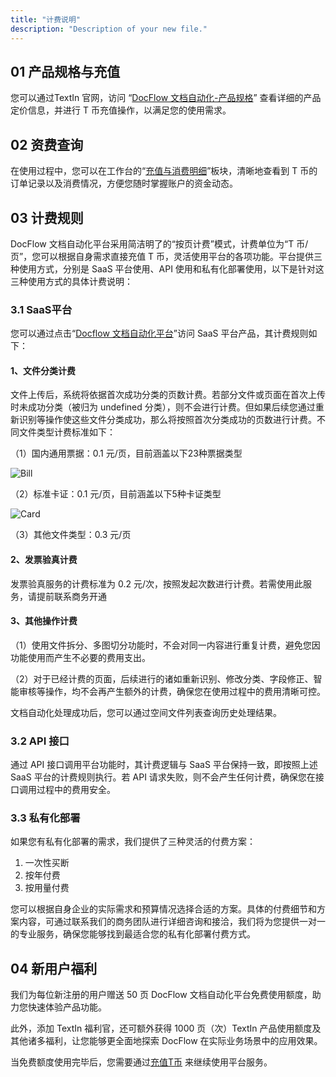 ```yaml
---
title: "计费说明"
description: "Description of your new file."
---
```


## 01 产品规格与充值

您可以通过TextIn 官网，访问 “[DocFlow 文档自动化-产品规格](https://www.textin.com/product/textin_docflow)” 查看详细的产品定价信息，并进行 T 币充值操作，以满足您的使用需求。

## 02 资费查询

在使用过程中，您可以在工作台的“[充值与消费明细](https://www.textin.com/console/dashboard/userCenter/finance)”板块，清晰地查看到 T 币的订单记录以及消费情况，方便您随时掌握账户的资金动态。

## 03 计费规则

DocFlow 文档自动化平台采用简洁明了的“按页计费”模式，计费单位为“T 币/页”，您可以根据自身需求直接充值 T 币，灵活使用平台的各项功能。平台提供三种使用方式，分别是 SaaS 平台使用、API 使用和私有化部署使用，以下是针对这三种使用方式的具体计费说明：

### 3.1 SaaS平台

您可以通过点击“[Docflow 文档自动化平台](https://docflow.textin.com/)”访问 SaaS 平台产品，其计费规则如下：

#### **1、文件分类计费**

文件上传后，系统将依据首次成功分类的页数计费。若部分文件或页面在首次上传时未成功分类（被归为 undefined 分类），则不会进行计费。但如果后续您通过重新识别等操作使这些文件分类成功，那么将按照首次分类成功的页数进行计费。不同文件类型计费标准如下：

（1）国内通用票据：0.1 元/页，目前涵盖以下23种票据类型

![Bill](../images/10.png)

（2）标准卡证：0.1 元/页，目前涵盖以下5种卡证类型

![Card](../images/11.png)

（3）其他文件类型：0.3 元/页

#### 2、发票验真计费

发票验真服务的计费标准为 0.2 元/次，按照发起次数进行计费。若需使用此服务，请提前联系商务开通

#### 3、其他操作计费

（1）使用文件拆分、多图切分功能时，不会对同一内容进行重复计费，避免您因功能使用而产生不必要的费用支出。

（2）对于已经计费的页面，后续进行的诸如重新识别、修改分类、字段修正、智能审核等操作，均不会再产生额外的计费，确保您在使用过程中的费用清晰可控。

文档自动化处理成功后，您可以通过空间文件列表查询历史处理结果。

### 3.2 API 接口

通过 API 接口调用平台功能时，其计费逻辑与 SaaS 平台保持一致，即按照上述 SaaS 平台的计费规则执行。若 API 请求失败，则不会产生任何计费，确保您在接口调用过程中的费用安全。

### 3.3 私有化部署

如果您有私有化部署的需求，我们提供了三种灵活的付费方案：

1. 一次性买断
2. 按年付费
3. 按用量付费

您可以根据自身企业的实际需求和预算情况选择合适的方案。具体的付费细节和方案内容，可通过联系我们的商务团队进行详细咨询和接洽，我们将为您提供一对一的专业服务，确保您能够找到最适合您的私有化部署付费方式。

## 04 新用户福利

我们为每位新注册的用户赠送 50 页 DocFlow 文档自动化平台免费使用额度，助力您快速体验产品功能。

此外，添加 TextIn 福利官，还可额外获得 1000 页（次）TextIn 产品使用额度及其他诸多福利，让您能够更全面地探索 DocFlow 在实际业务场景中的应用效果。

当免费额度使用完毕后，您需要通过[充值T币](https://www.textin.com/console/dashboard/userCenter/charge) 来继续使用平台服务。
